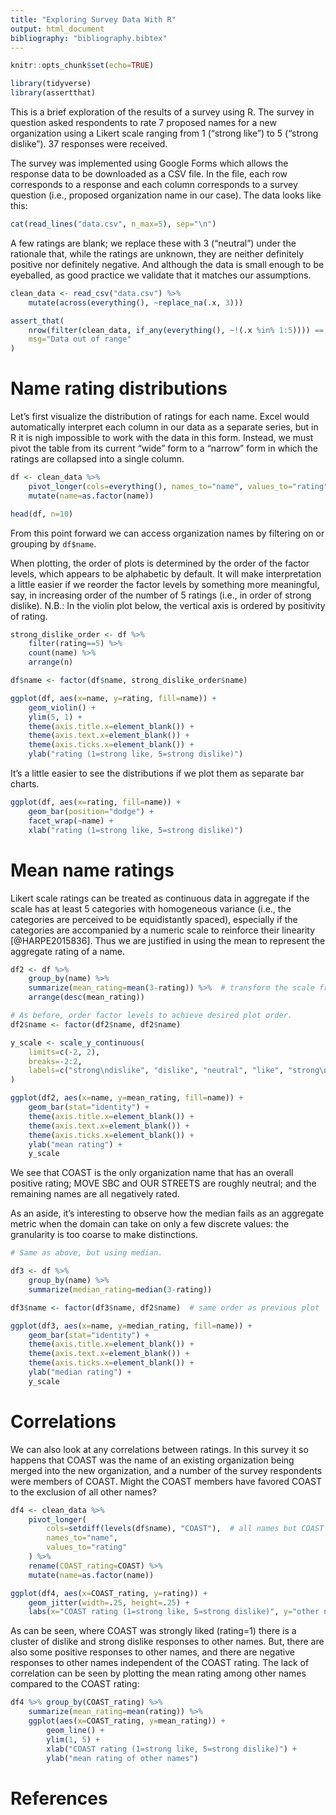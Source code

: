 ```yaml
---
title: "Exploring Survey Data With R"
output: html_document
bibliography: "bibliography.bibtex"
---
```


```r
knitr::opts_chunk$set(echo=TRUE)
```

```r
library(tidyverse)
library(assertthat)
```

This is a brief exploration of the results of a survey using R.  The survey in question asked respondents to rate 7 proposed names for a new organization using a Likert scale ranging from 1 ("strong like") to 5 ("strong dislike").  37 responses were received.

The survey was implemented using Google Forms which allows the response data to be downloaded as a CSV file.  In the file, each row corresponds to a response and each column corresponds to a survey question (i.e., proposed organization name in our case).  The data looks like this:

```r
cat(read_lines("data.csv", n_max=5), sep="\n")
```

A few ratings are blank; we replace these with 3 ("neutral") under the rationale that, while the ratings are unknown, they are neither definitely positive nor definitely negative.  And although the data is small enough to be eyeballed, as good practice we validate that it matches our assumptions.

```r
clean_data <- read_csv("data.csv") %>%
    mutate(across(everything(), ~replace_na(.x, 3)))

assert_that(
    nrow(filter(clean_data, if_any(everything(), ~!(.x %in% 1:5)))) == 0,
    msg="Data out of range"
)
```

# Name rating distributions

Let's first visualize the distribution of ratings for each name.  Excel would automatically interpret each column in our data as a separate series, but in R it is nigh impossible to work with the data in this form.  Instead, we must pivot the table from its current "wide" form to a "narrow" form in which the ratings are collapsed into a single column.

```r
df <- clean_data %>%
    pivot_longer(cols=everything(), names_to="name", values_to="rating") %>%
    mutate(name=as.factor(name))

head(df, n=10)
```

From this point forward we can access organization names by filtering on or grouping by `df$name`.

When plotting, the order of plots is determined by the order of the factor levels, which appears to be alphabetic by default.  It will make interpretation a little easier if we reorder the factor levels by something more meaningful, say, in increasing order of the number of 5 ratings (i.e., in order of strong dislike).  N.B.: In the violin plot below, the vertical axis is ordered by positivity of rating.

```r
strong_dislike_order <- df %>%
    filter(rating==5) %>%
    count(name) %>%
    arrange(n)

df$name <- factor(df$name, strong_dislike_order$name)

ggplot(df, aes(x=name, y=rating, fill=name)) +
    geom_violin() +
    ylim(5, 1) +
    theme(axis.title.x=element_blank()) +
    theme(axis.text.x=element_blank()) +
    theme(axis.ticks.x=element_blank()) +
    ylab("rating (1=strong like, 5=strong dislike)")
```

It's a little easier to see the distributions if we plot them as separate bar charts.

```r
ggplot(df, aes(x=rating, fill=name)) +
    geom_bar(position="dodge") +
    facet_wrap(~name) +
    xlab("rating (1=strong like, 5=strong dislike)")
```

# Mean name ratings

Likert scale ratings can be treated as continuous data in aggregate if the scale has at least 5 categories with homogeneous variance (i.e., the categories are perceived to be equidistantly spaced), especially if the categories are accompanied by a numeric scale to reinforce their linearity [@HARPE2015836].  Thus we are justified in using the mean to represent the aggregate rating of a name.

```r
df2 <- df %>%
    group_by(name) %>%
    summarize(mean_rating=mean(3-rating)) %>%  # transform the scale from 5:1 to -2:2
    arrange(desc(mean_rating))

# As before, order factor levels to achieve desired plot order.
df2$name <- factor(df2$name, df2$name)

y_scale <- scale_y_continuous(
    limits=c(-2, 2),
    breaks=-2:2,
    labels=c("strong\ndislike", "dislike", "neutral", "like", "strong\nlike")
)

ggplot(df2, aes(x=name, y=mean_rating, fill=name)) +
    geom_bar(stat="identity") +
    theme(axis.title.x=element_blank()) +
    theme(axis.text.x=element_blank()) +
    theme(axis.ticks.x=element_blank()) +
    ylab("mean rating") +
    y_scale
```

We see that COAST is the only organization name that has an overall positive rating; MOVE SBC and OUR STREETS are roughly neutral; and the remaining names are all negatively rated.

As an aside, it's interesting to observe how the median fails as an aggregate metric when the domain can take on only a few discrete values: the granularity is too coarse to make distinctions.

```r
# Same as above, but using median.

df3 <- df %>%
    group_by(name) %>%
    summarize(median_rating=median(3-rating))

df3$name <- factor(df3$name, df2$name)  # same order as previous plot

ggplot(df3, aes(x=name, y=median_rating, fill=name)) +
    geom_bar(stat="identity") +
    theme(axis.title.x=element_blank()) +
    theme(axis.text.x=element_blank()) +
    theme(axis.ticks.x=element_blank()) +
    ylab("median rating") +
    y_scale
```

# Correlations

We can also look at any correlations between ratings.  In this survey it so happens that COAST was the name of an existing organization being merged into the new organization, and a number of the survey respondents were members of COAST.  Might the COAST members have favored COAST to the exclusion of all other names?

```r
df4 <- clean_data %>%
    pivot_longer(
        cols=setdiff(levels(df$name), "COAST"),  # all names but COAST
        names_to="name",
        values_to="rating"
    ) %>%
    rename(COAST_rating=COAST) %>%
    mutate(name=as.factor(name))

ggplot(df4, aes(x=COAST_rating, y=rating)) +
    geom_jitter(width=.25, height=.25) +
    labs(x="COAST rating (1=strong like, 5=strong dislike)", y="other name ratings")
```

As can be seen, where COAST was strongly liked (rating=1) there is a cluster of dislike and strong dislike responses to other names.  But, there are also some positive responses to other names, and there are negative responses to other names independent of the COAST rating.  The lack of correlation can be seen by plotting the mean rating among other names compared to the COAST rating:

```r
df4 %>% group_by(COAST_rating) %>%
    summarize(mean_rating=mean(rating)) %>%
    ggplot(aes(x=COAST_rating, y=mean_rating)) +
        geom_line() +
        ylim(1, 5) +
        xlab("COAST rating (1=strong like, 5=strong dislike)") +
        ylab("mean rating of other names")
```

# References
